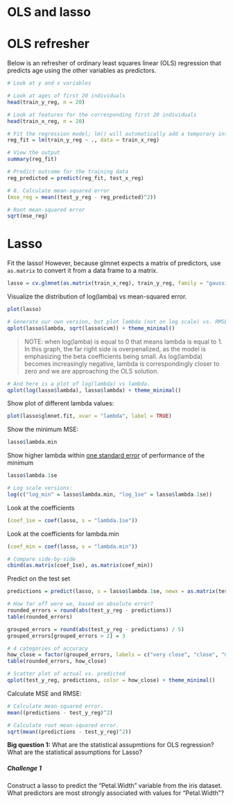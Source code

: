 # OLS and lasso

# OLS refresher

Below is an refresher of ordinary least squares linear (OLS) regression that predicts age using the other variables as predictors. 

```r
# Look at y and x variables

# Look at ages of first 20 individuals
head(train_y_reg, n = 20)

# Look at features for the corresponding first 20 individuals
head(train_x_reg, n = 20)

# Fit the regression model; lm() will automatically add a temporary intercept column
reg_fit = lm(train_y_reg ~ ., data = train_x_reg)

# View the output
summary(reg_fit) 

# Predict outcome for the training data
reg_predicted = predict(reg_fit, test_x_reg)

# 8. Calculate mean-squared error
(mse_reg = mean((test_y_reg - reg_predicted)^2))

# Root mean-squared error
sqrt(mse_reg)
```

# Lasso

Fit the lasso! However, because glmnet expects a matrix of predictors, use `as.matrix` to convert it from a data frame to a matrix. 

```r
lasso = cv.glmnet(as.matrix(train_x_reg), train_y_reg, family = "gaussian", alpha = 1)
```

Visualize the distribution of log(lamba) vs mean-squared error.   
```r
plot(lasso)

# Generate our own version, but plot lambda (not on log scale) vs. RMSE.
qplot(lasso$lambda, sqrt(lasso$cvm)) + theme_minimal()

```

> NOTE: when log(lamba) is equal to 0 that means lambda is equal to 1. In this graph, the far right side is overpenalized, as the model is emphasizing the beta coefficients being small. As log(lambda) becomes increasingly negative, lambda is correspondingly closer to zero and we are approaching the OLS solution. 

```r
# And here is a plot of log(lambda) vs lambda.
qplot(log(lasso$lambda), lasso$lambda) + theme_minimal()
```

Show plot of different lambda values: 
```r
plot(lasso$glmnet.fit, xvar = "lambda", label = TRUE)
```

Show the minimum MSE:
```r
lasso$lambda.min
```

Show higher lambda within [one standard error](https://stats.stackexchange.com/questions/80268/empirical-justification-for-the-one-standard-error-rule-when-using-cross-validat) of performance of the minimum
```r
lasso$lambda.1se

# Log scale versions:
log(c("log_min" = lasso$lambda.min, "log_1se" = lasso$lambda.1se))
```

Look at the coefficients
```r
(coef_1se = coef(lasso, s = "lambda.1se"))
```

Look at the coefficients for lambda.min
```r
(coef_min = coef(lasso, s = "lambda.min"))

# Compare side-by-side
cbind(as.matrix(coef_1se), as.matrix(coef_min))
```

Predict on the test set
```r
predictions = predict(lasso, s = lasso$lambda.1se, newx = as.matrix(test_x_reg))

# How far off were we, based on absolute error?
rounded_errors = round(abs(test_y_reg - predictions))
table(rounded_errors)

grouped_errors = round(abs(test_y_reg - predictions) / 5)
grouped_errors[grouped_errors > 2] = 3

# 4 categories of accuracy
how_close = factor(grouped_errors, labels = c("very close", "close", "meh", "far"))
table(rounded_errors, how_close)

# Scatter plot of actual vs. predicted
qplot(test_y_reg, predictions, color = how_close) + theme_minimal()

```

Calculate MSE and RMSE:
```r
# Calculate mean-squared error.
mean((predictions - test_y_reg)^2)

# Calculate root mean-squared error.
sqrt(mean((predictions - test_y_reg)^2))
```

**Big question 1:** What are the statistical assupmtions for OLS regression? What are the statistical assumptions for Lasso? 

##### Challenge 1
Construct a lasso to predict the "Petal.Width" variable from the iris dataset. What predictors are most strongly associated with values for "Petal.Width"? 